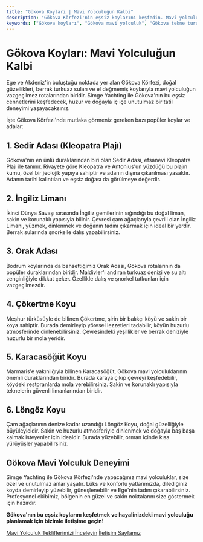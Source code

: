 ```yaml
---
title: "Gökova Koyları | Mavi Yolculuğun Kalbi"
description: "Gökova Körfezi'nin eşsiz koylarını keşfedin. Mavi yolculuklar için ideal, turkuaz sulara sahip bu koylar hakkında detaylı bilgiler ve rotalar."
keywords: ["Gökova koyları", "Gökova mavi yolculuk", "Gökova tekne turu", "Sedir Adası", "Kleopatra Plajı", "İngiliz Limanı"]
---
```


# Gökova Koyları: Mavi Yolculuğun Kalbi

Ege ve Akdeniz'in buluştuğu noktada yer alan Gökova Körfezi, doğal güzellikleri, berrak turkuaz suları ve el değmemiş koylarıyla mavi yolculuğun vazgeçilmez rotalarından biridir. Simge Yachting ile Gökova'nın bu eşsiz cennetlerini keşfedecek, huzur ve doğayla iç içe unutulmaz bir tatil deneyimi yaşayacaksınız.

İşte Gökova Körfezi'nde mutlaka görmeniz gereken bazı popüler koylar ve adalar:

## 1. Sedir Adası (Kleopatra Plajı)

Gökova'nın en ünlü duraklarından biri olan Sedir Adası, efsanevi Kleopatra Plajı ile tanınır. Rivayete göre Kleopatra ve Antonius'un yüzdüğü bu plajın kumu, özel bir jeolojik yapıya sahiptir ve adanın dışına çıkarılması yasaktır. Adanın tarihi kalıntıları ve eşsiz doğası da görülmeye değerdir.

## 2. İngiliz Limanı

İkinci Dünya Savaşı sırasında İngiliz gemilerinin sığındığı bu doğal liman, sakin ve korunaklı yapısıyla bilinir. Çevresi çam ağaçlarıyla çevrili olan İngiliz Limanı, yüzmek, dinlenmek ve doğanın tadını çıkarmak için ideal bir yerdir. Berrak sularında şnorkelle dalış yapabilirsiniz.

## 3. Orak Adası

Bodrum koylarında da bahsettiğimiz Orak Adası, Gökova rotalarının da popüler duraklarından biridir. Maldivler'i andıran turkuaz denizi ve su altı zenginliğiyle dikkat çeker. Özellikle dalış ve şnorkel tutkunları için vazgeçilmezdir.

## 4. Çökertme Koyu

Meşhur türküsüyle de bilinen Çökertme, şirin bir balıkçı köyü ve sakin bir koya sahiptir. Burada demirleyip yöresel lezzetleri tadabilir, köyün huzurlu atmosferinde dinlenebilirsiniz. Çevresindeki yeşillikler ve berrak deniziyle huzurlu bir mola yeridir.

## 5. Karacasöğüt Koyu

Marmaris'e yakınlığıyla bilinen Karacasöğüt, Gökova mavi yolculuklarının önemli duraklarından biridir. Burada karaya çıkıp çevreyi keşfedebilir, köydeki restoranlarda mola verebilirsiniz. Sakin ve korunaklı yapısıyla teknelerin güvenli limanlarından biridir.

## 6. Löngöz Koyu

Çam ağaçlarının denize kadar uzandığı Löngöz Koyu, doğal güzelliğiyle büyüleyicidir. Sakin ve huzurlu atmosferiyle dinlenmek ve doğayla baş başa kalmak isteyenler için idealdir. Burada yüzebilir, orman içinde kısa yürüyüşler yapabilirsiniz.

## Gökova Mavi Yolculuk Deneyimi

Simge Yachting ile Gökova Körfezi'nde yapacağınız mavi yolculuklar, size özel ve unutulmaz anlar yaşatır. Lüks ve konforlu yatlarımızda, dilediğiniz koyda demirleyip yüzebilir, güneşlenebilir ve Ege'nin tadını çıkarabilirsiniz. Profesyonel ekibimiz, bölgenin en güzel ve sakin noktalarını size göstermek için hazırdır.

**Gökova'nın bu eşsiz koylarını keşfetmek ve hayalinizdeki mavi yolculuğu planlamak için bizimle iletişime geçin!**

[Mavi Yolculuk Tekliflerimizi İnceleyin](/tekne-turlari/mavi-yolculuk)
[İletişim Sayfamız](/iletisim)